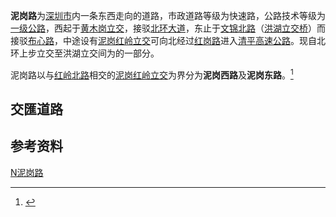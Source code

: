 {{Infobox China Road
|路牌类型=Shenzhen
|中文道路名称=泥岗路
|道路英文名=Nigang Rd
|图片=File:SZ Nigang Rd.jpg
|图片说明=
|道路方向=WE
|道路属性=快速路
|道路总长度=4.3
|车速限制= 
|行车线数量=
|所在地区=[[广东省|广东省]][[深圳市|深圳市]][[福田区|福田区]]
|起点=[[华强路|华强北路]]与[[笋岗路|笋岗路]]交汇[[黄木岗立交|黄木岗立交]]
|终点=[[文锦路|文锦北路]][[洪湖立交|洪湖立交]]
|道路命名日期=
|命名缘由=泥岗村
|道路旧名=
|道路动工日期=
|通车日期=
|路段主要建筑=
|part_of={{中國國道名|107}}（上步—洪湖）
}}

'''泥岗路'''为[[深圳市|深圳市]]内一条东西走向的道路，市政道路等级为快速路，公路技术等级为[[中华人民共和国公路等级|一级公路]]，西起于[[黄木岗立交|黄木岗立交]]，接驳[[北环大道|北环大道]]，东止于[[文锦路|文锦北路]]（[[洪湖立交桥|洪湖立交桥]]）而接驳[[布心路|布心路]]，中途设有[[泥岗红岭立交|泥岗红岭立交]]可向北经过[[红岗路|红岗路]]进入[[清平高速公路|清平高速公路]]。现自北环上步立交至洪湖立交间为{{中国国道名|107}}的一部分。

泥岗路以与[[红岭路|红岭北路]]相交的[[泥岗红岭立交|泥岗红岭立交]]为界分为'''泥岗西路'''及'''泥岗东路'''。<ref>{{cite web|title=《深圳市现状道路桥梁名称梳理规划》快速路命名方案一览表|url=http://www.szpl.gov.cn/main/csgh/zxgh/dlql/table02.html|author=深圳市交通运输委员会|language=zh-hans|deadurl=yes|archiveurl=https://web.archive.org/web/20160304192053/http://www.szpl.gov.cn/main/csgh/zxgh/dlql/table02.html|archivedate=2016-03-04}}</ref>

==交匯道路==
{{Start expwy exit box|place=1}}
{{Expwy exit group|泥岗西路||place=1}}
{{Expwy exit item|place=[[深圳市|深圳市]][[福田區|福田區]]|place rows=5|index=|state=|type=H|name=黄木岗立交|dist start=|road connection=[[笋岗路|笋岗西路]] <br>[[华富路|华富路]]|comment=[[深圳市第二人民医院|市二医院]]<br>现改造中}}
{{Expwy exit item|index=|type=H|name=北环上步立交|dist start=|road connection=[[上步路|上步路]] <br>{{中国国道名|107|[[北环大道|北环大道]]}}<br>[[坂银通道|坂银通道]] <br>梅岗路|comment={{中国国道名|107|段开始}}}}
{{Expwy exit item|index=|type=E|name=八卦路出口|dist start=|road connection=[[八卦路|八卦路]]|comment=仅东行出口}}
{{Expwy exit item|index=|type=E|name=金碧路入口|dist start=|road connection=金碧路|comment=[[泥岗村|泥岗村]]<br>仅西行入口}}
{{Expwy exit item|index=|type=H|name=泥岗红岭立交|dist start=|highway connection={{China Expwy Name|S29|[[清平高速公路|清平高速公路]]|P=Guangdong}}|road connection=[[紅嶺路|红岭北路]]<br>[[红岗路|红岗路]]|comment=}}
{{Expwy exit group|{{中国国道名|107|泥岗东路}}||place=1}}
{{Expwy exit item|place=[[深圳市|深圳市]][[罗湖區|罗湖區]]|place rows=4|index=|type=E|name=宝安北入口|dist start=|road connection=[[宝安北路|宝安北路]]|comment=仅东行}}
{{Expwy exit item|index=|type=H|name=泥岗宝岗立交|dist start=|road connection=[[宝岗路|宝岗路]]<br>清水河三路|comment=[[笋岗仓库区|笋岗仓库区]]}}
{{Expwy exit item|index=|type=H|name=洪湖西立交|dist start=|road connection=洪湖西路}}
{{Expwy exit item|index=|type=H|name=洪湖立交|dist start=|road connection={{中国国道名|205|[[文錦路|文锦北路]]}}<br>{{中国国道名|205|[[龙岗大道|龙岗大道]]}}<br>{{中国国道名|107|[[布心路|布心路]]}}|comment=}}
{{End expwy exit box|place=1}}

== 参考资料 ==
{{reflist}}

{{深圳小作品}}
{{深圳市主要道路}}


[[Category:深圳道路|N泥岗路]]